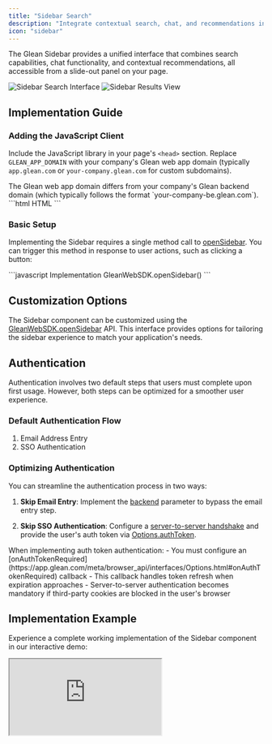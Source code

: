 ```yaml
---
title: "Sidebar Search"
description: "Integrate contextual search, chat, and recommendations in a convenient sidebar interface"
icon: "sidebar"
---
```


The Glean Sidebar provides a unified interface that combines search capabilities, chat functionality, and contextual recommendations, all accessible from a slide-out panel on your page.

<Frame>
  <div className="grid grid-cols-2 gap-3">
    <img src="../../../images/browser-api/introduction/sidebar-1.png" alt="Sidebar Search Interface" />
    <img src="../../../images/browser-api/introduction/sidebar-2.png" alt="Sidebar Results View" />
  </div>
</Frame>

## Implementation Guide

### Adding the JavaScript Client

Include the JavaScript library in your page's `<head>` section. Replace `GLEAN_APP_DOMAIN` with your company's Glean web app domain (typically `app.glean.com` or `your-company.glean.com` for custom subdomains).

<Info>
  The Glean web app domain differs from your company's Glean backend domain (which typically follows the format `your-company-be.glean.com`).
</Info>

<CodeGroup>
```html HTML
<script defer src="https://{GLEAN_APP_DOMAIN}/embedded-search-latest.min.js"></script>
```
</CodeGroup>

### Basic Setup

Implementing the Sidebar requires a single method call to [openSidebar]({{process.env.JS_API_TYPEDOCS_URL}}/interfaces/GleanWebSDK.html#openSidebar). You can trigger this method in response to user actions, such as clicking a button:

<CodeGroup>
```javascript Implementation
GleanWebSDK.openSidebar()
```
</CodeGroup>

## Customization Options

The Sidebar component can be customized using the [GleanWebSDK.openSidebar]({{process.env.JS_API_TYPEDOCS_URL}}/interfaces/GleanWebSDK.html#attach) API. This interface provides options for tailoring the sidebar experience to match your application's needs.

## Authentication

<Note>
  Authentication involves two default steps that users must complete upon first usage. However, both steps can be optimized for a smoother user experience.
</Note>

### Default Authentication Flow
1. Email Address Entry
2. SSO Authentication

### Optimizing Authentication

You can streamline the authentication process in two ways:

1. **Skip Email Entry**: Implement the [backend](https://app.glean.com/meta/browser_api/interfaces/SearchOptions.html#backend) parameter to bypass the email entry step.

2. **Skip SSO Authentication**: Configure a [server-to-server handshake](https://docs.google.com/document/d/12q1oQWwhkLQyIHXKE7OF6XtvJZ5av50Wd_NKUbRh5u4/edit) and provide the user's auth token via [Options.authToken](https://app.glean.com/meta/browser_api/interfaces/Options.html#authToken).

<Warning>
  When implementing auth token authentication:
  - You must configure an [onAuthTokenRequired](https://app.glean.com/meta/browser_api/interfaces/Options.html#onAuthTokenRequired) callback
  - This callback handles token refresh when expiration approaches
  - Server-to-server authentication becomes mandatory if third-party cookies are blocked in the user's browser
</Warning>

## Implementation Example

Experience a complete working implementation of the Sidebar component in our interactive demo:

<Frame>
  <iframe 
    src="https://codepen.io/GleanWork/embed/VwWJOjZ?default-tab=js%2Cresult&editable=true"
    style={{width: '100%', height: '500px'}}
    title="Sidebar | Glean"
  />
</Frame>